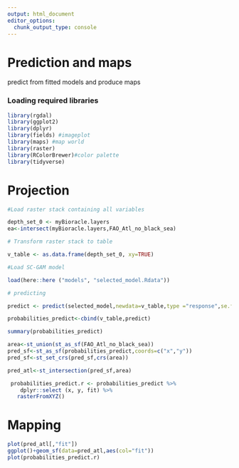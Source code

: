 ```yaml
---
output: html_document
editor_options: 
  chunk_output_type: console
---
```

# Prediction and maps

predict from fitted models and produce maps

### Loading required libraries

```r

library(rgdal)
library(ggplot2)
library(dplyr)
library(fields) #imageplot
library(maps) #map world
library(raster)
library(RColorBrewer)#color palette
library(tidyverse)
```

# Projection

```r

#Load raster stack containing all variables

depth_set_0 <- myBioracle.layers
ea<-intersect(myBioracle.layers,FAO_Atl_no_black_sea)

# Transform raster stack to table

v_table <- as.data.frame(depth_set_0, xy=TRUE)

#Load SC-GAM model

load(here::here ("models", "selected_model.Rdata"))

# predicting 

predict <- predict(selected_model,newdata=v_table,type ="response",se.fit=T)            

probabilities_predict<-cbind(v_table,predict)

summary(probabilities_predict)

area<-st_union(st_as_sf(FAO_Atl_no_black_sea))
pred_sf<-st_as_sf(probabilities_predict,coords=c("x","y"))
pred_sf<-st_set_crs(pred_sf,crs(area))

pred_atl<-st_intersection(pred_sf,area)

 probabilities_predict.r <- probabilities_predict %>%
    dplyr::select (x, y, fit) %>%
   rasterFromXYZ()

```


# Mapping

```r
plot(pred_atl[,"fit"])
ggplot()+geom_sf(data=pred_atl,aes(col="fit"))
plot(probabilities_predict.r)
```

